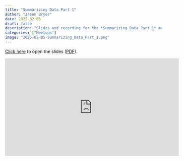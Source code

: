```yaml
---
title: "Summarizing Data Part 1"
author: "Jason Bryer"
date: 2025-02-05
draft: false
description: "Slides and recording for the *Summarizing Data Part 1* meetup."
categories: ["Meetups"]
image: "2025-02-05-Summarizing_Data_Part_1.png"
---
```



[Click here](/slides/02-Summarizing_Data1.html#1) to open the slides ([PDF](/slides/02-Summarizing_Data1.pdf)).

<iframe width="560" height="315" src="https://www.youtube.com/embed/Laek_wmUdFs" title="YouTube video player" frameborder="0" allow="accelerometer; autoplay; clipboard-write; encrypted-media; gyroscope; picture-in-picture" allowfullscreen></iframe>



